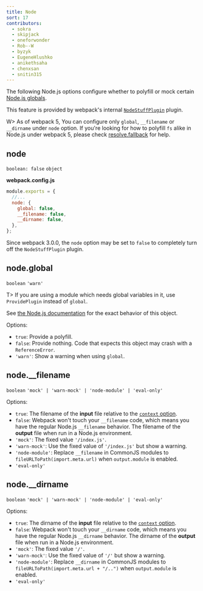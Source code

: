 ```yaml
---
title: Node
sort: 17
contributors:
  - sokra
  - skipjack
  - oneforwonder
  - Rob--W
  - byzyk
  - EugeneHlushko
  - anikethsaha
  - chenxsan
  - snitin315
---
```


The following Node.js options configure whether to polyfill or mock certain [Node.js globals](https://nodejs.org/docs/latest/api/globals.html).

This feature is provided by webpack's internal [`NodeStuffPlugin`](https://github.com/webpack/webpack/blob/main/lib/NodeStuffPlugin.js) plugin.

W> As of webpack 5, You can configure only `global`, `__filename` or `__dirname` under `node` option. If you're looking for how to polyfill `fs` alike in Node.js under webpack 5, please check [resolve.fallback](/configuration/resolve/#resolvefallback) for help.

## node

`boolean: false` `object`

**webpack.config.js**

```javascript
module.exports = {
  //...
  node: {
    global: false,
    __filename: false,
    __dirname: false,
  },
};
```

Since webpack 3.0.0, the `node` option may be set to `false` to completely turn off the `NodeStuffPlugin` plugin.

## node.global

`boolean` `'warn'`

T> If you are using a module which needs global variables in it, use `ProvidePlugin` instead of `global`.

See [the Node.js documentation](https://nodejs.org/api/globals.html#globals_global) for the exact behavior of this object.

Options:

- `true`: Provide a polyfill.
- `false`: Provide nothing. Code that expects this object may crash with a `ReferenceError`.
- `'warn'`: Show a warning when using `global`.

## node.\_\_filename

`boolean` `'mock' | 'warn-mock' | 'node-module' | 'eval-only'`

Options:

- `true`: The filename of the **input** file relative to the [`context` option](/configuration/entry-context/#context).
- `false`: Webpack won't touch your `__filename` code, which means you have the regular Node.js `__filename` behavior. The filename of the **output** file when run in a Node.js environment.
- `'mock'`: The fixed value `'/index.js'`.
- `'warn-mock'`: Use the fixed value of `'/index.js'` but show a warning.
- `'node-module'`: Replace `__filename` in CommonJS modules to `fileURLToPath(import.meta.url)` when `output.module` is enabled.
- `'eval-only'`

## node.\_\_dirname

`boolean` `'mock' | 'warn-mock' | 'node-module' | 'eval-only'`

Options:

- `true`: The dirname of the **input** file relative to the [`context` option](/configuration/entry-context/#context).
- `false`: Webpack won't touch your `__dirname` code, which means you have the regular Node.js `__dirname` behavior. The dirname of the **output** file when run in a Node.js environment.
- `'mock'`: The fixed value `'/'`.
- `'warn-mock'`: Use the fixed value of `'/'` but show a warning.
- `'node-module'`: Replace `__dirname` in CommonJS modules to `fileURLToPath(import.meta.url + "/..")` when `output.module` is enabled.
- `'eval-only'`
